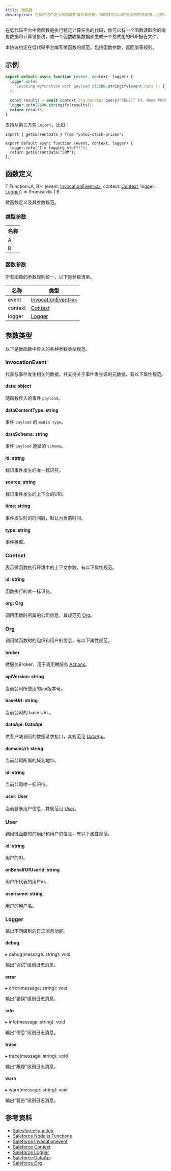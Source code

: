 ```yaml
---
title: 微函数
description: 在软件包中定义微函数扩展业务逻辑，微函数可以以微服务的形式调用，也可以发布为标准的API接口。
---
```


在低代码平台中微函数是执行特定计算任务的代码，你可以有一个函数读取你的销售数据和计算销售税，或一个函数收集数据和生成一个格式化的PDF报告文件。

本协议约定在低代码平台编写微函数的规范，包括函数参数，返回值等规则。

## 示例

```js
export default async function (event, context, logger) {
  logger.info(
    `Invoking myfunction with payload ${JSON.stringify(event.data || {})}`
  );

  const results = await context.org.dataApi.query("SELECT Id, Name FROM Account");
  logger.info(JSON.stringify(results));
  return results;
}
```

支持从第三方包 `import`，比如：
```
import { getCurrentData } from "yahoo-stock-prices";

export default async function (event, context, logger) {
  logger.info("I'm logging stuff!");
  return getCurrentData("CRM");
};
```

## 函数定义

Ƭ Function<A, B>: (event: [InvocationEvent`<A>`](#InvocationEvent), context: [Context](#Context), logger: [Logger](#Logger)) => Promise`<B>` | B

微函数定义及其参数规范。

### 类型参数

| 名称 |
|----|
| A |
| B |

### 函数参数

所有函数的参数规则统一，以下是参数清单。

| 名称 | 类型 |
|----|----|
| event	| [InvocationEvent`<A>`](#InvocationEvent) |
| context	| [Context](#Context) |
| logger	| [Logger](#Logger) |

## 参数类型

以下是微函数中传入的各种参数类型规范。

### InvocationEvent

代表与事件发生相关的数据，并支持关于事件发生源的元数据，有以下属性规范。

#### data: object

随函数传入的事件 `payload`。

#### dataContentType: string

事件 `payload` 的 `media type`。

#### dataSchema: string

事件 `payload` 遵循的 `schema`。

#### id: string

标识事件发生的唯一标识符。

#### source: string

标识事件发生的上下文的URI。

#### time: string

事件发生时的时间戳，默认为当前时间。

#### type: string

事件类型。

### Context

表示微函数执行环境中的上下文参数，有以下属性规范。

#### id: string

函数执行的唯一标识符。

#### org: Org

调用函数时所属的公司信息，其规范见 [Org](#Org)。

### Org

调用微函数时的组织和用户的信息，有以下属性规范。

#### broker

微服务Broker，用于调用微服务 [Actions](./sidecar#%E5%87%BD%E6%95%B0%EF%BC%88Actions%EF%BC%89)。

#### apiVersion: string

当前公司所使用的api版本号。

#### baseUrl: string

当前公司的 base URL。

#### dataApi: DataApi

供客户端调用的数据请求接口，其规范见 [DataApi](./functions-data-api)。

#### domainUrl: string

当前公司所属的域名地址。

#### id: string

当前公司唯一标识符。

#### user: User

当前登录用户信息，其规范见 [User](#User)。

### User

调用微函数时的组织和用户的信息，有以下属性规范。

#### id: string

用户的ID。

#### onBehalfOfUserId: string

用户所代表的用户id。

#### username: string

用户的用户名。

### Logger

输出不同级别的日志消息功能。

#### debug

▸ debug(message: string): void

输出“调试”级别日志消息。

#### error

▸ error(message: string): void

输出“错误”级别日志消息。

#### info

▸ info(message: string): void

输出“信息”级别日志消息。

#### trace

▸ trace(message: string): void

输出“跟踪”级别日志消息。

#### warn

▸ warn(message: string): void

输出“警告”级别日志消息。

## 参考资料

- [SalesforceFunction](https://developer.salesforce.com/docs/platform/functions/guide/modules.html#salesforcefunction)
- [Saleforce Node.js Functions](https://developer.salesforce.com/docs/platform/functions/guide/NODE_README.html)
- [Saleforce Invocationevent](https://developer.salesforce.com/docs/platform/functions/guide/invocationevent.html)
- [Saleforce Context](https://developer.salesforce.com/docs/platform/functions/guide/context.html)
- [Saleforce Logger](https://developer.salesforce.com/docs/platform/functions/guide/logger.html)
- [Saleforce DataApi](https://developer.salesforce.com/docs/platform/functions/guide/dataapi.html)
- [Saleforce Org](https://developer.salesforce.com/docs/platform/functions/guide/org.html)

